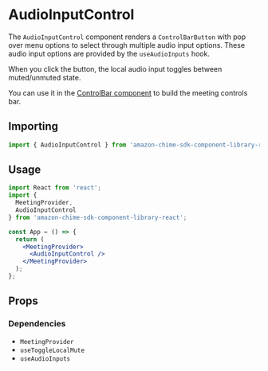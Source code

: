 
<Meta title="SDK Components/MeetingControls/AudioInputControl" />

# AudioInputControl

The `AudioInputControl` component renders a `ControlBarButton` with pop over menu options to select through multiple audio input options.
These audio input options are provided by the `useAudioInputs` hook.

When you click the button, the local audio input toggles between muted/unmuted state.

You can use it in the [ControlBar component](/?path=/docs/ui-components-controlbar--control-bar) to build the meeting controls bar.

## Importing

```javascript
import { AudioInputControl } from 'amazon-chime-sdk-component-library-react';
```

## Usage

```jsx
import React from 'react';
import {
  MeetingProvider,
  AudioInputControl
} from 'amazon-chime-sdk-component-library-react';

const App = () => {
  return (
    <MeetingProvider>
      <AudioInputControl />
    </MeetingProvider>
  );
};
```

## Props

<Props of={AudioInputControl} />

### Dependencies

- `MeetingProvider`
- `useToggleLocalMute`
- `useAudioInputs`
